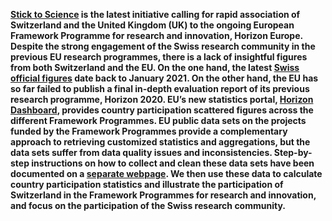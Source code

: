 __[Stick to Science](https://stick-to-science.eu) is the latest initiative calling for rapid association of Switzerland and the United Kingdom (UK) to the ongoing European Framework Programme for research and innovation, Horizon Europe. Despite the strong engagement of the Swiss research community in the previous EU research programmes, there is a lack of insightful figures from both Switzerland and the EU.  On the one hand, the latest [Swiss official figures](https://www.sbfi.admin.ch/sbfi/en/home/research-and-innovation/international-cooperation-r-and-i/eu-framework-programmes-for-research/f-f-swiss-participation.html) date back to January 2021. On the other hand, the EU has so far failed to publish a final in-depth evaluation report of its previous research programme, Horizon 2020.  EU's new statistics portal, [Horizon Dashboard](https://webgate.ec.europa.eu/dashboard), provides country participation scattered figures across the different Framework Programmes. EU public data sets on the projects funded by the Framework Programmes provide a complementary approach to retrieving customized statistics and aggregations, but the data sets suffer from data quality issues and inconsistencies. Step-by-step instructions on how to collect and clean these data sets have been documented on a [separate webpage](https://zambujo.github.io/swissparticipation/data-gathering.html).  We then use these data to calculate country participation statistics and illustrate the participation of Switzerland in the Framework Programmes for research and innovation, and focus on the participation of the Swiss research community.__
